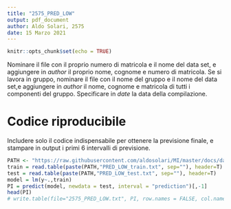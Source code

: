 ```yaml
---
title: "2575_PRED_LOW"
output: pdf_document
author: Aldo Solari, 2575
date: 15 Marzo 2021
---
```


```r
knitr::opts_chunk$set(echo = TRUE)
```

Nominare il file con il proprio numero di matricola e il nome del data set, e aggiungere in *author* il proprio nome, cognome e numero di matricola. Se si lavora in gruppo, nominare il file con il nome del gruppo e il nome del data set,e aggiungere in *author* il nome, cognome e matricola di tutti i componenti del gruppo. Specificare in *date* la data della compilazione. 

# Codice riproducibile

Includere solo il codice indispensabile per ottenere la previsione finale, e stampare in output i primi 6 intervalli di previsione.

```r
PATH <- "https://raw.githubusercontent.com/aldosolari/MI/master/docs/data/"
train = read.table(paste(PATH,"PRED_LOW_train.txt", sep=""), header=T)
test = read.table(paste(PATH,"PRED_LOW_test.txt", sep=""), header=T)
model = lm(y~.,train)
PI = predict(model, newdata = test, interval = "prediction")[,-1]
head(PI)
# write.table(file="2575_PRED_LOW.txt", PI, row.names = FALSE, col.names = FALSE)
```

